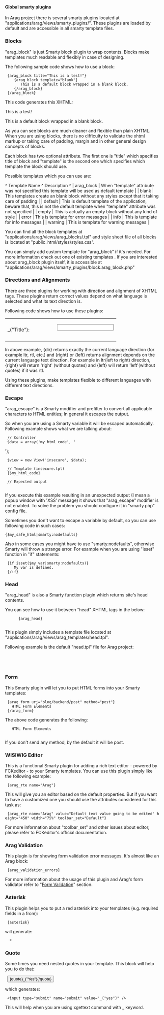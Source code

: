 ﻿==== Global smarty plugins ====

In Arag project there is several smarty plugins located at "applications/arag/views/smarty_plugins/". These plugins are loaded by default and are accessible in all smarty template files.

=== Blocks ===

"arag_block" is just Smarty block plugin to wrap contents. Blocks make templates much readable and flexibly in case of designing.

The following sample code shows how to use a block:

  {arag_block title="This is a test!"}
     {arag_block template="blank"}
        This is a default block wrapped in a blank block.
     {/arag_block}
  {/arag_block}

This code generates this XHTML: 

   <div class="arag_block" dir="ltr">
       <div class="arag_block_title">This is a test!</div>
       <div class="arag_block_content arag_tags_ds">
           <div class="arag_blank_block" dir="ltr">
               <div class="arag_blank_block_content arag_tags_ds">This is a default block wrapped in a blank block.</div> 
           </div>
       </div>
   </div>

As you can see blocks are much cleaner and flexible than plain XHTML. When you are using blocks, there is no difficulty to validate the xhtml markup or taking care of padding, margin and in other general design concepts of blocks.

Each block has two optional attribute. The first one is "title" which specifies title of block and "template" is the second one which specifies which template the block should use.

Possible templates which you can use are:

^ Template Name ^ Description ^
| arag_block | When "template" attribute was not specified this template will be used as default template |
| blank         | This templates create an blank block without any styles except that it taking care of padding |
| default       | This is default template of the application, beware that, this is not the default template when "template" attribute was not specified  |
| empty         | This is actually an empty block without any kind of style |
| error         | This is template for error messages |
| info          | This is template for info messages |
| warning       | This is template for warning messages |


You can find all the block templates at "applications/arag/views/arag_blocks/<template_name>.tpl" and style sheet file of all blocks is located at "public_html/styles/styles.css".

You can simply add custom template for "arag_block" if it's needed. For more information check out one of existing templates .
If you are interested about arag_block plugin itself, it is accessible at "applications/arag/views/smarty_plugins/block.arag_block.php"

=== Directions and Alignments ===

There are three plugins for working with direction and alignment of XHTML tags. These plugins return correct values depend on what language is selected and what its text direction is.

Following code shows how to use these plugins:

  <table border="0" dir="{dir}">
  <tr>
      <td align="{right}">_("Title"):</td>
      <td align="{left}">
          <input type="text" name="title" />
      </td>
  </tr>
  <!-- ... -->
  </table>

In above example, {dir} returns exactly the current language direction (for example ltr, rtl, etc.) and {right} or {left} returns alignment depends on the current language text direction. For example in ltr(left to right) direction, {right} will return 'right' (without quotes) and {left} will return 'left'(without quotes) if it was rtl.

Using these plugins, make templates flexible to different languages with different text directions.

=== Escape ===

"arag_escape" is a Smarty modifier and prefilter to convert all applicable characters to HTML entities; In general it escapes the output.

So when you are using a Smarty variable it will be escaped automatically. Following example shows what we are talking about:

  // Controller
  $data = array('my_html_code', '<script language="javascript">alert('XSS');</script>');
  $view = new View('insecure', $data);
  
  // Template (insecure.tpl)
  {$my_html_code}
  
  // Expected output 
  <script language="javascript">alert('XSS');</script> 

If you execute this example resulting in an unexpected output (I mean a popup window with 'XSS' message) it shows that "arag_escape" modifier is not enabled. To solve the problem you should configure it in "smarty.php" config file.

Sometimes you don't want to escape a variable by default, so you can use following code in such cases:

 {$my_safe_html|smarty:nodefaults}

Also in some cases you might have to use "smarty:nodefaults", otherwise Smarty will throw a strange error. For example when you are using "isset" function in "if" statements:

  {if isset($my_var|smarty:nodefaults)}
     My var is defined.
  {/if}

=== Head ===

"arag_head" is also a Smarty function plugin which returns site's head contents.

You can see how to use it between "head" XHTML tags in the below:

  <html>
  <head>
       <title>Arag</title>
       {arag_head}
  </head>
  <body>
       <!-- ... -->
  </body>
  </html>

This plugin simply includes a template file located at "applications/arag/views/arag_templates/head.tpl".

Following example is the default "head.tpl" file for Arag project:

  <meta http-equiv="Content-Type" content="text/html; charset=utf-8" />
  <link rel="icon" href="{$arag_base_url|smarty:nodefaults}/images/misc/favicon.ico" type="image/x-icon" />
  <link rel="shortcut icon" href="{$arag_base_url|smarty:nodefaults}/images/misc/favicon.ico" type="image/x-icon" />
  <link rel="stylesheet" media="all" type="text/css" title="Arag" 
        href="{$arag_base_url|smarty:nodefaults}/styles/styles.css" />    

=== Form ===

This Smarty plugin will let you to put HTML forms into your Smarty templates:

  {arag_form uri="blog/backend/post" method="post"}
    HTML Form Elements
  {/arag_form}

The above code generates the following:

  <form actin="blog/backend/post"  method="post">
    HTML Form Elements
  </form>

If you don't send any method, by the default it will be post.

=== WISIWIG Editor ===

This is a functional Smarty plugin for adding a rich text editor - powered by FCKeditor - to your Smarty templates. You can use this plugin simply like the following example:

  {arag_rte name="Arag"}

This will give you an editor based on the default properties. But if you want to have a customized one you should use the attributes considered for this task as:

  {arag_rte name="Arag" value="Default text value going to be edited" height="450" width="75%" toolbar_set="Default"}

For more information about "toolbar_set" and other issues about editor, please refer to FCKeditor's official documentation.

=== Arag Validation ===

This plugin is for showing form validation error messages. It's almost like an Arag block:

  {arag_validation_errors}

For more information about the usage of this plugin and Arag's form validator refer to "[[#form_validation|Form Validation]]" section.

=== Asterisk ===

This plugin helps you to put a red asterisk into your templates (e.g. required fields in a from):

  {asterisk}

will generate:

  <span class="asterisk">&nbsp;*&nbsp;</span>

=== Quote ===

Some times you need nested quotes in your template. This block will help you to do that:

  <input type="submit" name="submit" value={quote}_("Yes"){/quote} />

which generates:

  <input type="submit" name="submit" value="_("yes")" />

This will help when you are using xgettext command with _ keyword.
